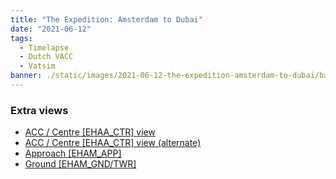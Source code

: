 ```yaml
---
title: "The Expedition: Amsterdam to Dubai"
date: "2021-06-12"
tags:
  - Timelapse
  - Dutch VACC
  - Vatsim
banner: ./static/images/2021-06-12-the-expedition-amsterdam-to-dubai/banner.jpg
---
```


<Youtube src="https://www.youtube-nocookie.com/embed/mueZtk0wMOU" />

### Extra views
- [ACC / Centre [EHAA_CTR] view](https://youtu.be/ZSh7jSJpxhg)
- [ACC / Centre [EHAA_CTR] view (alternate)](https://youtu.be/6kgZ0K7BTzo)
- [Approach [EHAM_APP]](https://youtu.be/Lg7V1tCwqvw)
- [Ground [EHAM_GND/TWR]](https://youtu.be/H3kWOQtiBhM)